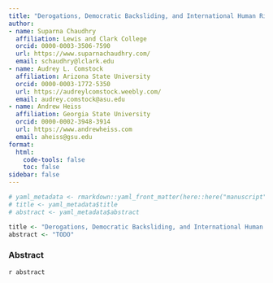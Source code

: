 ```yaml
---
title: "Derogations, Democratic Backsliding, and International Human Rights During the COVID-19 Pandemic"
author:
- name: Suparna Chaudhry
  affiliation: Lewis and Clark College
  orcid: 0000-0003-3506-7590
  url: https://www.suparnachaudhry.com/
  email: schaudhry@lclark.edu
- name: Audrey L. Comstock
  affiliation: Arizona State University
  orcid: 0000-0003-1772-5350
  url: https://audreylcomstock.weebly.com/
  email: audrey.comstock@asu.edu
- name: Andrew Heiss
  affiliation: Georgia State University
  orcid: 0000-0002-3948-3914
  url: https://www.andrewheiss.com
  email: aheiss@gsu.edu
format:
  html:
    code-tools: false
    toc: false
sidebar: false
---
```


```r
# yaml_metadata <- rmarkdown::yaml_front_matter(here::here("manuscript", "manuscript.qmd"))
# title <- yaml_metadata$title
# abstract <- yaml_metadata$abstract

title <- "Derogations, Democratic Backsliding, and International Human Rights During the COVID-19 Pandemic"
abstract <- "TODO"
```

### Abstract

`r abstract`
